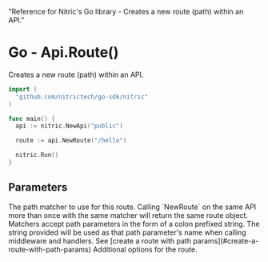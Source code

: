   "Reference for Nitric's Go library - Creates a new route (path) within an API."

# Go - Api.Route()

Creates a new route (path) within an API.

```go
import (
  "github.com/nitrictech/go-sdk/nitric"
)

func main() {
  api := nitric.NewApi("public")

  route := api.NewRoute("/hello")

  nitric.Run()
}
```

## Parameters

<Properties>
  <Property name="match" required type="string">
    The path matcher to use for this route. Calling `NewRoute` on the same API
    more than once with the same matcher will return the same route object.
    Matchers accept path parameters in the form of a colon prefixed string. The
    string provided will be used as that path parameter's name when calling
    middleware and handlers. See [create a route with path
    params](#create-a-route-with-path-params)
  </Property>
  <Property name="options" type="...RouteOption">
    Additional options for the route.
  </Property>
</Properties>
